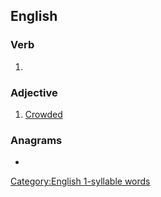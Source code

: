 ==English==

===Verb===
{{head|en|verb form}}

# {{en-past of|mob}}

===Adjective===
{{en-adj}}

# [[crowded|Crowded]]

===Anagrams===
* {{anagrams|en|bombed}}

[[Category:English 1-syllable words]]